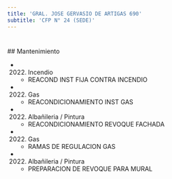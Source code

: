 ```yaml
---
title: 'GRAL. JOSE GERVASIO DE ARTIGAS 690'
subtitle: 'CFP N° 24 (SEDE)'
---
```


#


 ## Mantenimiento

*  (2022) Incendio 
    + REACOND INST FIJA CONTRA INCENDIO

*  (2022) Gas 
    + REACONDICIONAMIENTO INST GAS

*  (2022) Albañileria / Pintura 
    + REACONDICIONAMIENTO REVOQUE FACHADA

*  (2022) Gas 
    + RAMAS DE REGULACION GAS

*  (2022) Albañileria / Pintura 
    + PREPARACION DE REVOQUE PARA MURAL



